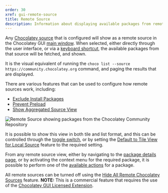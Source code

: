 ```yaml
---
order: 30
xref: gui-remote-source
title: Remote Source
description: Information about displaying available packages from remote sources
---
```


Any [Chocolatey source](xref:gui-sources) that is configured will show as a remote source in the Chocolatey GUI [main window](xref:gui-main-window).  When selected, either directly through the user interface, or via a [keyboard shortcut](xref:use-keyboard-bindings), the available packages from that source will be fetched, and shown.

It is the visual equivalent of running the `choco list --source https://community.chocolatey.org` command, and paging the results that are displayed.

There are various features that can be used to configure how remote sources work, including:

- [Exclude Install Packages](xref:exclude-installed-packages)
- [Prevent Preload](xref:prevent-preload)
- [Show Aggregated Source View](xref:show-aggregated-source-view)

![Remote Source showing packages from the Chocolatey Community Repository](/images/chocolatey-gui/feature_default_tile_view_remote_enabled.png "Remote Source showing packages from the Chocolatey Community Repository")

It is possible to show this view in both tile and list format, and this can be controlled through the [toggle switch](xref:gui-tileview), or
by setting the [Default to Tile View for Local Source](xref:default-to-tile-view-for-remote-source) feature to the required setting.

From any remote source view, either by navigating to the [package details page](xref:gui-package-details), or by activating the context menu for the
required package, it is possible to perform one of the [available actions](xref:gui-package-details-actions) for a package.

All remote sources can be turned off using the [Hide All Remote Chocolatey Sources](xref:hide-all-remote-chocolatey-sources) feature.  **NOTE:** This is a commercial feature that requires the use of the [Chocolatey GUI Licensed Extension](xref:chocolatey-gui-licensed-extension).